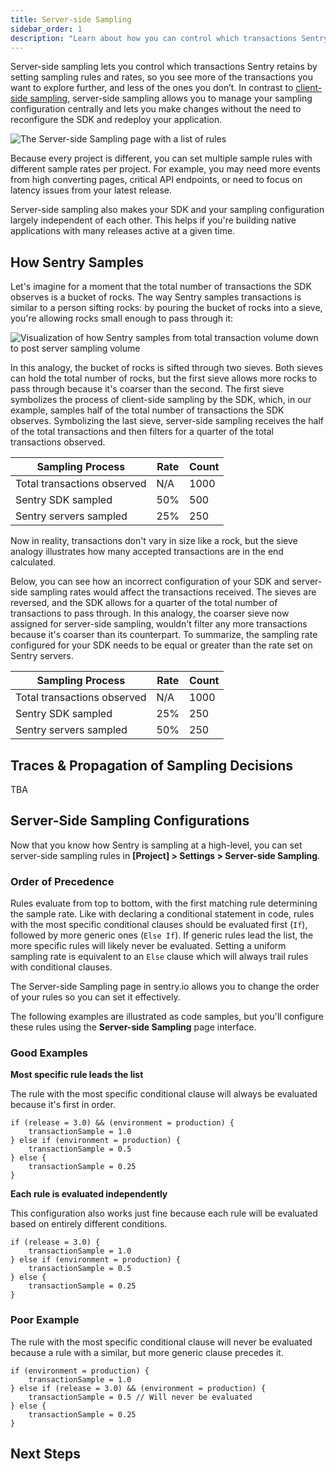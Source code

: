 ```yaml
---
title: Server-side Sampling
sidebar_order: 1
description: "Learn about how you can control which transactions Sentry retains."
---
```


Server-side sampling lets you control which transactions Sentry retains by setting sampling rules and rates, so you see more of the transactions you want to explore further, and less of the ones you don’t. In contrast to [client-side sampling](/platform-redirect/?next=/configuration/sampling/), server-side sampling allows you to manage your sampling configuration centrally and lets you make changes without the need to reconfigure the SDK and redeploy your application.

![The Server-side Sampling page with a list of rules](server-side-sampling.png)

Because every project is different, you can set multiple sample rules with different sample rates per project. For example, you may need more events from high converting pages, critical API endpoints, or need to focus on latency issues from your latest release.

Server-side sampling also makes your SDK and your sampling configuration largely independent of each other. This helps if you're building native applications with many releases active at a given time. 

## How Sentry Samples

Let's imagine for a moment that the total number of transactions the SDK observes is a bucket of rocks. The way Sentry samples transactions is similar to a person sifting rocks: by pouring the bucket of rocks into a sieve, you're allowing rocks small enough to pass through it:

![Visualization of how Sentry samples from total transaction volume down to post server sampling volume](how-sentry-samples.png)

In this analogy, the bucket of rocks is sifted through two sieves. Both sieves can hold the total number of rocks, but the first sieve allows more rocks to pass through because it's coarser than the second. The first sieve symbolizes the process of client-side sampling by the SDK, which, in our example, samples half of the total number of transactions the SDK observes. Symbolizing the last sieve, server-side sampling receives the half of the total transactions and then filters for a quarter of the total transactions observed.

<!-- prettier-ignore-start -->

| Sampling Process | Rate | Count |
|------------------|------|-------|
|Total transactions observed | N/A | 1000 |
| Sentry SDK sampled | 50% | 500 |
| Sentry servers sampled | 25% | 250 |

<!-- prettier-ignore-end -->

Now in reality, transactions don't vary in size like a rock, but the sieve analogy illustrates how many accepted transactions are in the end calculated.

Below, you can see how an incorrect configuration of your SDK and server-side sampling rates would affect the transactions received. The sieves are reversed, and the SDK allows for a quarter of the total number of transactions to pass through. In this analogy, the coarser sieve now assigned for server-side sampling, wouldn't filter any more transactions because it's coarser than its counterpart. To summarize, the sampling rate configured for your SDK needs to be equal or greater than the rate set on Sentry servers.

<!-- prettier-ignore-start -->

| Sampling Process | Rate | Count |
|------------------|------|-------|
|Total transactions observed | N/A | 1000 |
| Sentry SDK sampled | 25% | 250 |
| Sentry servers sampled | 50% | 250 |

<!-- prettier-ignore-end -->

## Traces & Propagation of Sampling Decisions

TBA

## Server-Side Sampling Configurations

<!-- TO DO: Decide if this should be a child page or remain on this page -->

Now that you know how Sentry is sampling at a high-level, you can set server-side sampling rules in **[Project] > Settings > Server-side Sampling**.

### Order of Precedence

Rules evaluate from top to bottom, with the first matching rule determining the sample rate. Like with declaring a conditional statement in code, rules with the most specific conditional clauses should be evaluated first (`If`), followed by more generic ones (`Else If`). If generic rules lead the list, the more specific rules will likely never be evaluated. Setting a uniform sampling rate is equivalent to an `Else` clause which will always trail rules with conditional clauses.

The Server-side Sampling page in sentry.io allows you to change the order of your rules so you can set it effectively.

The following examples are illustrated as code samples, but you'll configure these rules using the **Server-side Sampling** page interface.

### Good Examples

**Most specific rule leads the list**

The rule with the most specific conditional clause will always be evaluated because it's first in order.

```
if (release = 3.0) && (environment = production) {
    transactionSample = 1.0
} else if (environment = production) {
    transactionSample = 0.5
} else {
    transactionSample = 0.25
}
```

**Each rule is evaluated independently**

This configuration also works just fine because each rule will be evaluated based on entirely different conditions.

```
if (release = 3.0) {
    transactionSample = 1.0
} else if (environment = production) {
    transactionSample = 0.5
} else {
    transactionSample = 0.25
}
```

### Poor Example

The rule with the most specific conditional clause will never be evaluated because a rule with a similar, but more generic clause precedes it.

```
if (environment = production) {
    transactionSample = 1.0
} else if (release = 3.0) && (environment = production) {
    transactionSample = 0.5 // Will never be evaluated
} else {
    transactionSample = 0.25
}
```

## Next Steps

<PageGrid />
